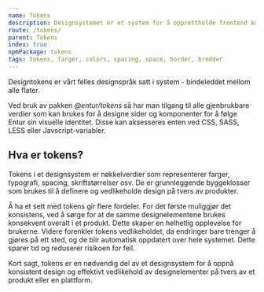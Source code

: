 ```yaml
---
name: Tokens
description: Designsystemet er et system for å opprettholde frontend kode og visuell konsistens. Det inneholder alt som er felles på tvers av team og produkter og som gir verdi å dele i Entur.
route: /tokens/
parent: Tokens
index: true
npmPackage: tokens
tags: tokens, farger, colors, spacing, space, border, bredder
---
```




<PageHeader>Designtokens er vårt felles designspråk satt i system - bindeleddet mellom
alle flater.</PageHeader>

Ved bruk av pakken _@entur/tokens_ så har man tilgang til alle gjenbrukbare verdier som kan brukes for å designe sider og komponenter for å følge Entur sin visuelle identitet.
Disse kan aksesseres enten ved CSS, SASS, LESS eller Javscript-variabler.

## Hva er tokens?

Tokens i et designsystem er nøkkelverdier som representerer farger, typografi, spacing, skriftstørrelser osv. De er grunnleggende byggeklosser som brukes til å definere og vedlikeholde design på tvers av produkter.

Å ha et sett med tokens gir flere fordeler. For det første muliggjør det konsistens, ved å sørge for at de samme designelementene brukes konsekvent overalt i et produkt. Dette skaper en helhetlig opplevelse for brukerne. Videre forenkler tokens vedlikeholdet, da endringer bare trenger å gjøres på ett sted, og de blir automatisk oppdatert over hele systemet. Dette sparer tid og reduserer risikoen for feil.

Kort sagt, tokens er en nødvendig del av et designsystem for å oppnå konsistent design og effektivt vedlikehold av designelementer på tvers av et produkt eller en plattform.


